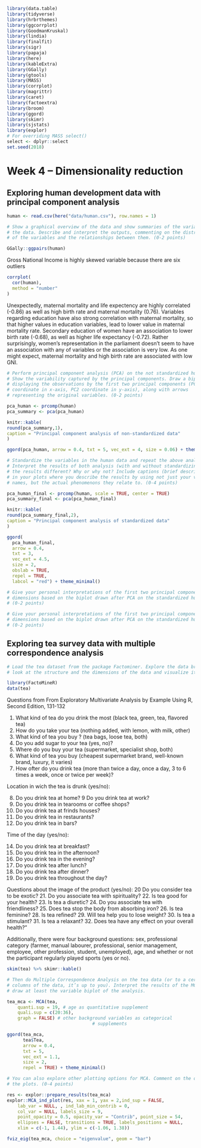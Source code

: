 ```r

library(data.table)
library(tidyverse)
library(hrbrthemes)
library(ggcorrplot)
library(GoodmanKruskal)
library(lindia)
library(finalfit)
library(sigr)
library(papaja)
library(here)
library(kableExtra)
library(GGally)
library(gtools)
library(MASS)
library(corrplot)
library(magrittr)
library(caret)
library(factoextra)
library(broom)
library(ggord)
library(skimr)
library(sjstats)
library(explor)
# For overriding MASS select() 
select <- dplyr::select
set.seed(2018)
```


# Week 4 – Dimensionality reduction


## Exploring human development data with principal component analysis

```r
human <- read.csv(here("data/human.csv"), row.names = 1)
```


```r
# Show a graphical overview of the data and show summaries of the variables in
# the data. Describe and interpret the outputs, commenting on the distributions
# of the variables and the relationships between them. (0-2 points)
```

```r
GGally::ggpairs(human)
```

Gross National Income is highly skewed variable because there are six outliers 

```r

corrplot(
  cor(human),
  method = "number"
)
```

Unexpectedly, maternal mortality and life expectency are highly correlated (-0.86) as well as high birth rate and maternal mortality (0.76). Variables regarding education have also strong correlation with maternal mortality, so that higher values in education variables, lead to lower value in maternal mortality rate. Secondary education of women have an association to lower birth rate (-0.68), as well as higher life expectancy (-0.72). Rather surprisingly, women's representation in the parliament doesn't seem to have an association with any of variables or the association is very low. As one might expect, maternal mortality and high birth rate are associated with low GNI.

```r
# Perform principal component analysis (PCA) on the not standardized human data.
# Show the variability captured by the principal components. Draw a biplot
# displaying the observations by the first two principal components (PC1
# coordinate in x-axis, PC2 coordinate in y-axis), along with arrows
# representing the original variables. (0-2 points)
```

```r
pca_human <- prcomp(human)
pca_summary <- pca(pca_human)
```

```r
knitr::kable(
round(pca_summary,1),
caption = "Principal component analysis of non-standardized data"
)
```

```r
ggord(pca_human, arrow = 0.4, txt = 5, vec_ext = 4, size = 0.06) + theme_minimal()
```


```r
# Standardize the variables in the human data and repeat the above analysis.
# Interpret the results of both analysis (with and without standardizing). Are
# the results different? Why or why not? Include captions (brief descriptions)
# in your plots where you describe the results by using not just your variable
# names, but the actual phenomenons they relate to. (0-4 points)
```

```r
pca_human_final <- prcomp(human, scale = TRUE, center = TRUE)
pca_summary_final <- pca(pca_human_final)
```


```r
knitr::kable(
round(pca_summary_final,2),
caption = "Principal component analysis of standardized data"
)
```


```r
ggord(
  pca_human_final,
  arrow = 0.4,
  txt = 3,
  vec_ext = 4.5,
  size = 2,
  obslab = TRUE,
  repel = TRUE,
  labcol = "red") + theme_minimal()
```

```r
# Give your personal interpretations of the first two principal component
# dimensions based on the biplot drawn after PCA on the standardized human data.
# (0-2 points)
```


```r
# Give your personal interpretations of the first two principal component
# dimensions based on the biplot drawn after PCA on the standardized human data.
# (0-2 points)

```


## Exploring tea survey data with multiple correspondence analysis

```r
# Load the tea dataset from the package Factominer. Explore the data briefly:
# look at the structure and the dimensions of the data and visualize it.

```
```r
library(FactoMineR)
data(tea)
```



Questions from From Exploratory Multivariate Analysis by Example Using R, Second Edition, 131-132

1. What kind of tea do you drink the most (black tea, green, tea, flavored tea)
2. How do you take your tea (nothing added, with lemon, with milk, other)
3. What kind of tea you buy ? (tea bags, loose tea, both)
4. Do you add sugar to your tea (yes, no)?
5. Where do you buy your tea (supermarket, specialist shop, both)
6. What kind of tea you buy (cheapest supermarket brand, well-known brand, luxury, it varies)
7. How ofter do you drink tea (more than twice a day, once a day, 3 to 6 times a week, once or twice per week)?

Location in wich the tea is drunk (yes/no):

8. Do you drink tea at home?
9 Do you drink tea at work?
10. Do you drink tea in tearooms or coffee shops?
11. Do you drink tea at frinds houses?
12. Do you drink tea in restaurants?
13. Do you drink tea in bars?

Time of the day (yes/no): 

14. Do you drink tea at breakfast?
15. Do you drink tea in the afternoon?
16. Do you drink tea in the evening?
17. Do you drink tea after lunch?
18. Do you drink tea after dinner?
19. Do you drink tea throughout the day?

Questions about the image of the product (yes/no): 
20 Do you consider tea to be exotic?
21. Do you associate tea with spirituality?
22. Is tea good for your health?
23. Is tea a diuretic?
24. Do you associate tea with friendliness?
25. Does tea stop the body from absorbing iron?
26. Is tea feminine?
28. Is tea refined?
29. Will tea help you to lose weight?
30. Is tea a stimulant?
31. Is tea a relaxant?
32. Does tea have any effect on your overall health?”

Additionally, there were four background questions: 
sex, professional category (farmer, manual labourer, professional, senior management, employee, other profession, student, unemployed), age, and whether or not the participant regularly played sports (yes or no).

```r
skim(tea) %>% skimr::kable()
```


```r
# Then do Multiple Correspondence Analysis on the tea data (or to a certain
# columns of the data, it’s up to you). Interpret the results of the MCA and
# draw at least the variable biplot of the analysis.
```
```r
tea_mca <- MCA(tea,
    quanti.sup = 19, # age as quantitative supplement
    quali.sup = c(20:36),
    graph = FALSE) # other background variables as categorical 
                                # supplements
```



```r
ggord(tea_mca,
      tea$Tea,
      arrow = 0.4,
      txt = 5,
      vec_ext = 1.1,
      size = 2,
      repel = TRUE) + theme_minimal()
```





```r
# You can also explore other plotting options for MCA. Comment on the output of
# the plots. (0-4 points)
```

```r
res <- explor::prepare_results(tea_mca)
explor::MCA_ind_plot(res, xax = 1, yax = 2,ind_sup = FALSE,
    lab_var = NULL, , ind_lab_min_contrib = 0,
    col_var = NULL, labels_size = 9,
    point_opacity = 0.5, opacity_var = "Contrib", point_size = 54,
    ellipses = FALSE, transitions = TRUE, labels_positions = NULL,
    xlim = c(-1, 1.44), ylim = c(-1.06, 1.38))
```

```r
fviz_eig(tea_mca, choice = "eigenvalue", geom = "bar")
```








